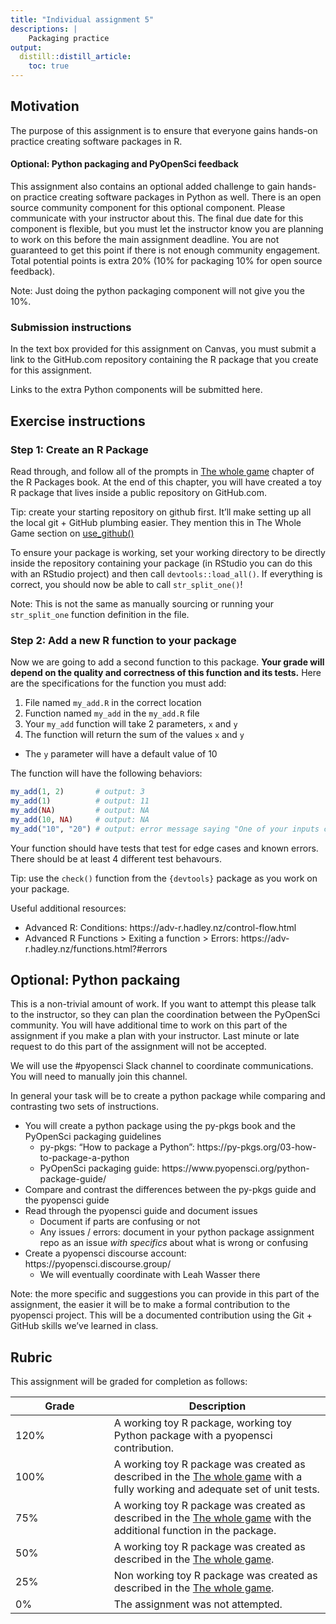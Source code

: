 ```yaml
---
title: "Individual assignment 5"
descriptions: |
    Packaging practice
output:
  distill::distill_article:
    toc: true
---
```


## Motivation

The purpose of this assignment is to ensure that everyone 
gains hands-on practice creating software packages in R.

#### Optional: Python packaging and PyOpenSci feedback

This assignment also contains an optional added challenge 
to gain hands-on practice creating software packages in Python as well.
There is an open source community component for this optional component.
Please communicate with your instructor about this.
The final due date for this component is flexible,
but you must let the instructor know you are planning to work on this before the main
assignment deadline.
You are not guaranteed to get this point if there is not enough community engagement.
Total potential points is extra 20% (10% for packaging 10% for open source feedback).

Note: Just doing the python packaging component will not give you the 10%.

### Submission instructions

In the text box provided for this assignment on Canvas,
you must submit a link to the GitHub.com repository containing the R package 
that you create for this assignment.

Links to the extra Python components will be submitted here.

## Exercise instructions

### Step 1: Create an R Package

Read through, 
and follow all of the prompts in
[The whole game](https://r-pkgs.org/whole-game.html) 
chapter of the R Packages book.
At the end of this chapter, you will have created a toy R package
that lives inside a public repository on GitHub.com.

Tip: create your starting repository on github first.
It'll make setting up all the local git + GitHub plumbing easier.
They mention this in The Whole Game section on
[use_github()](https://r-pkgs.org/whole-game.html#use_github)

To ensure your package is working, set your working directory to be directly
inside the repository containing your package (in RStudio you can do this with an RStudio project)
and then call `devtools::load_all()`.
If everything is correct, you should now be able to call `str_split_one()`!

Note: This is not the same as manually sourcing or running your `str_split_one`
function definition in the file.

### Step 2: Add a new R function to your package

Now we are going to add a second function to this package.
**Your grade will depend on the quality and correctness of this function and its tests.**
Here are the specifications for the function you must add:

1. File named `my_add.R` in the correct location
2. Function named `my_add` in the `my_add.R` file
3. Your `my_add` function will take 2 parameters, `x` and `y`
4. The function will return the sum of the values `x` and `y`
  - The `y` parameter will have a default value of 10

The function will have the following behaviors:

```r
my_add(1, 2)       # output: 3
my_add(1)          # output: 11
my_add(NA)         # output: NA
my_add(10, NA)     # output: NA
my_add("10", "20") # output: error message saying "One of your inputs contains a string value"
```

Your function should have tests that test for edge cases and known errors.
There should be at least 4 different test behavours.

Tip: use the `check()` function from the `{devtools}` package as you work on your package.


Useful additional resources:

- Advanced R: Conditions: https://adv-r.hadley.nz/control-flow.html
- Advanced R Functions > Exiting a function > Errors: https://adv-r.hadley.nz/functions.html?#errors

## Optional: Python packaing

This is a non-trivial amount of work.
If you want to attempt this please talk to the instructor,
so they can plan the coordination between the PyOpenSci community.
You will have additional time to work on this part of the assignment
if you make a plan with your instructor.
Last minute or late request to do this part of the assignment will not be accepted.

We will use the #pyopensci Slack channel to coordinate communications.
You will need to manually join this channel.

In general your task will be to create a python package while comparing and contrasting
two sets of instructions.

- You will create a python package using the py-pkgs book and the PyOpenSci packaging guidelines
  - py-pkgs: "How to package a Python": https://py-pkgs.org/03-how-to-package-a-python
  - PyOpenSci packaging guide: https://www.pyopensci.org/python-package-guide/
- Compare and contrast the differences between the py-pkgs guide and the pyopensci guide
- Read through the pyopensci guide and document issues
  - Document if parts are confusing or not
  - Any issues / errors: document in your python package assignment repo as an issue _with specifics_ about what is wrong or confusing
- Create a pyopensci discourse account: https://pyopensci.discourse.group/
  - We will eventually coordinate with Leah Wasser there

Note: the more specific and suggestions you can provide in this part of the assignment,
the easier it will be to make a formal contribution to the pyopensci project.
This will be a documented contribution using the Git + GitHub skills we've learned in class.

## Rubric 

This assignment will be graded for completion as follows:

|Grade | Description |
|------|-------------|
| 120% | A working toy R package, working toy Python package with a pyopensci contribution. |
| 100% | A working toy R package was created as described in the [The whole game](https://r-pkgs.org/whole-game.html) with a fully working and adequate set of unit tests.|
| 75%  | A working toy R package was created as described in the [The whole game](https://r-pkgs.org/whole-game.html) with the additional function in the package.|
| 50%  | A working toy R package was created as described in the [The whole game](https://r-pkgs.org/whole-game.html).|
| 25%  | Non working toy R package was created as described in the [The whole game](https://r-pkgs.org/whole-game.html).|
| 0%   | The assignment was not attempted. |
